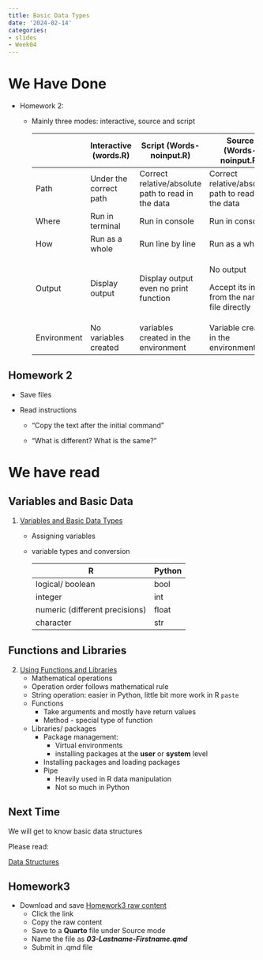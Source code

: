 ```yaml
---
title: Basic Data Types
date: '2024-02-14'
categories:
- slides
- Week04
---
```



# We Have Done {.scrollable}

-   Homework 2:
    -   Mainly three modes: interactive, source and script

        +-------------+------------------------+----------------------------------------------------+----------------------------------------------------+
        |             | Interactive (words.R)  | Script (Words-noinput.R)                           | Source (Words-noinput.R)                           |
        +=============+========================+====================================================+====================================================+
        | Path        | Under the correct path | Correct relative/absolute path to read in the data | Correct relative/absolute path to read in the data |
        +-------------+------------------------+----------------------------------------------------+----------------------------------------------------+
        | Where       | Run in terminal        | Run in console                                     | Run in console                                     |
        +-------------+------------------------+----------------------------------------------------+----------------------------------------------------+
        | How         | Run as a whole         | Run line by line                                   | Run as a whole                                     |
        +-------------+------------------------+----------------------------------------------------+----------------------------------------------------+
        | Output      | Display output         | Display output even no print function              | No output                                          |
        |             |                        |                                                    |                                                    |
        |             |                        |                                                    | Accept its input from the named file directly      |
        +-------------+------------------------+----------------------------------------------------+----------------------------------------------------+
        | Environment | No variables created   | variables created in the environment               | Variable created in the environment                |
        +-------------+------------------------+----------------------------------------------------+----------------------------------------------------+



## Homework 2 {.scrollable}

-   Save files

-   Read instructions

    -   "Copy the text after the initial command"

    -   "What is different? What is the same?"



# We have read {.scrollable}

## Variables and Basic Data

1.  [Variables and Basic Data Types](https://srvanderplas.github.io/stat-computing-r-python/part-gen-prog/01-basic-var-types.html)

    -   Assigning variables

    -   variable types and conversion

        | R                              | Python |
        |--------------------------------|--------|
        | logical/ boolean               | bool   |
        | integer                        | int    |
        | numeric (different precisions) | float  |
        | character                      | str    |


## Functions and Libraries {.scrollable}
2.  [Using Functions and Libraries](https://srvanderplas.github.io/stat-computing-r-python/part-gen-prog/02-prog-functions.html)
    -   Mathematical operations
    -   Operation order follows mathematical rule
    -   String operation: easier in Python, little bit more work in R `paste`
    -   Functions
        -   Take arguments and mostly have return values
        -   Method - special type of function
    -   Libraries/ packages
        -   Package management:
            -   Virtual environments
            -   installing packages at the **user** or **system** level
        -   Installing packages and loading packages
        -   Pipe
            -   Heavily used in R data manipulation
            -   Not so much in Python

::: r-fit-text
# Next Time

We will get to know basic data structures

Please read:

[Data Structures](https://srvanderplas.github.io/stat-computing-r-python/part-gen-prog/03-data-struct.html)
:::

::: r-fit-text
# Homework3

-   Download and save [Homework3 raw content](https://raw.githubusercontent.com/srvanderplas/unl-stat151/main/homework/03-data-types.qmd)
    -   Click the link
    -   Copy the raw content
    -   Save to a **Quarto** file under Source mode
    -   Name the file as ***03-Lastname-Firstname.qmd***
    -   Submit in .qmd file
:::
